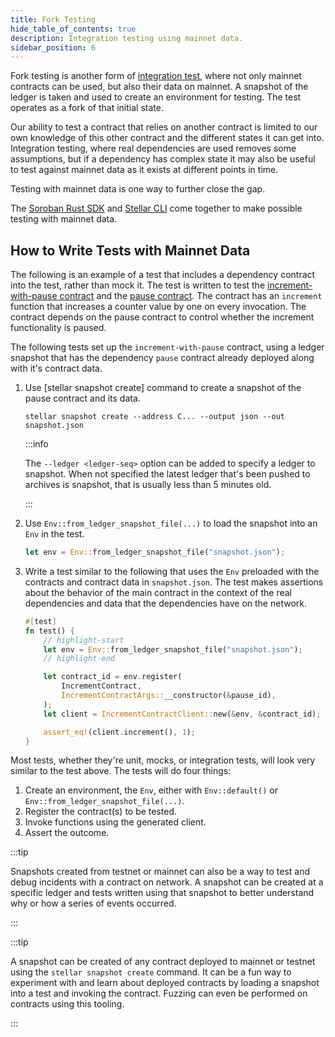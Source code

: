 ```yaml
---
title: Fork Testing
hide_table_of_contents: true
description: Integration testing using mainnet data.
sidebar_position: 6
---
```


Fork testing is another form of [integration test], where not only mainnet contracts can be used, but also their data on mainnet. A snapshot of the ledger is taken and used to create an environment for testing. The test operates as a fork of that initial state.

Our ability to test a contract that relies on another contract is limited to our own knowledge of this other contract and the different states it can get into. Integration testing, where real dependencies are used removes some assumptions, but if a dependency has complex state it may also be useful to test against mainnet data as it exists at different points in time.

Testing with mainnet data is one way to further close the gap.

The [Soroban Rust SDK] and [Stellar CLI] come together to make possible testing with mainnet data.

## How to Write Tests with Mainnet Data

The following is an example of a test that includes a dependency contract into the test, rather than mock it. The test is written to test the [increment-with-pause contract] and the [pause contract]. The contract has an `increment` function that increases a counter value by one on every invocation. The contract depends on the pause contract to control whether the increment functionality is paused.

The following tests set up the `increment-with-pause` contract, using a ledger snapshot that has the dependency `pause` contract already deployed along with it's contract data.

1. Use [stellar snapshot create] command to create a snapshot of the pause contract and its data.

   ```
   stellar snapshot create --address C... --output json --out snapshot.json
   ```

   :::info

   The `--ledger <ledger-seq>` option can be added to specify a ledger to snapshot. When not specified the latest ledger that's been pushed to archives is snapshot, that is usually less than 5 minutes old.

   :::

2. Use `Env::from_ledger_snapshot_file(...)` to load the snapshot into an `Env` in the test.

   ```rust
   let env = Env::from_ledger_snapshot_file("snapshot.json");
   ```

3. Write a test similar to the following that uses the `Env` preloaded with the contracts and contract data in `snapshot.json`. The test makes assertions about the behavior of the main contract in the context of the real dependencies and data that the dependencies have on the network.

   ```rust
   #[test]
   fn test() {
       // highlight-start
       let env = Env::from_ledger_snapshot_file("snapshot.json");
       // highlight-end

       let contract_id = env.register(
           IncrementContract,
           IncrementContractArgs::__constructor(&pause_id),
       );
       let client = IncrementContractClient::new(&env, &contract_id);

       assert_eq!(client.increment(), 1);
   }
   ```

Most tests, whether they're unit, mocks, or integration tests, will look very similar to the test above. The tests will do four things:

1. Create an environment, the `Env`, either with `Env::default()` or `Env::from_ledger_snapshot_file(...)`.
2. Register the contract(s) to be tested.
3. Invoke functions using the generated client.
4. Assert the outcome.

:::tip

Snapshots created from testnet or mainnet can also be a way to test and debug incidents with a contract on network. A snapshot can be created at a specific ledger and tests written using that snapshot to better understand why or how a series of events occurred.

:::

:::tip

A snapshot can be created of any contract deployed to mainnet or testnet using the `stellar snapshot create` command. It can be a fun way to experiment with and learn about deployed contracts by loading a snapshot into a test and invoking the contract. Fuzzing can even be performed on contracts using this tooling.

:::

[increment-with-pause contract]: https://github.com/stellar/soroban-examples/blob/main/increment-with-pause/src/lib.rs
[pause contract]: https://github.com/stellar/soroban-examples/blob/main/pause/src/lib.rs
[integration test]: ./integration-tests.mdx
[Making Cross-Contract Calls]: ../conventions/cross-contract.mdx
[Soroban Rust SDK]: ../../../tools/sdks/contract-sdks.mdx#soroban-rust-sdk
[Stellar CLI]: ../../../tools/cli/README.mdx

